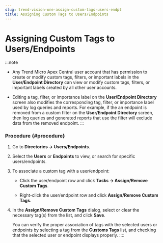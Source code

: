 ```yaml
---
slug: trend-vision-one-assign-custom-tags-users-endpt
title: Assigning Custom Tags to Users/Endpoints
---
```

# Assigning Custom Tags to Users/Endpoints

:::note

- Any Trend Micro Apex Central user account that has permission to create or modify custom tags, filters, or important labels in the **User/Endpoint Directory** can view or modify custom tags, filters, or important labels created by all other user accounts.

- Editing a tag, filter, or importance label on the **User/Endpoint Directory** screen also modifies the corresponding tag, filter, or importance label used by log queries and reports. For example, if the an endpoint is removed from a custom filter on the **User/Endpoint Directory** screen, then log queries and generated reports that use the filter will exclude data from the removed endpoint.
:::

### Procedure {#procedure}

1.  Go to **Directories → Users/Endpoints**.

2.  Select the **Users** or **Endpoints** to view, or search for specific users/endpoints.

3.  To associate a custom tag with a user/endpoint:

    - Click the user/endpoint row and click **Tasks → Assign/Remove Custom Tags**.

    - Right-click the user/endpoint row and click **Assign/Remove Custom Tags**.

4.  In the **Assign/Remove Custom Tags** dialog, select or clear the necessary tag(s) from the list, and click **Save**.

    You can verify the proper association of tags with the selected users or endpoints by selecting a tag from the **Customs Tags** list, and checking that the selected user or endpoint displays properly.
::::
